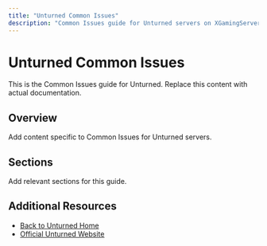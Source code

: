 ```yaml
---
title: "Unturned Common Issues"
description: "Common Issues guide for Unturned servers on XGamingServer"
---
```


# Unturned Common Issues

This is the Common Issues guide for Unturned. Replace this content with actual documentation.

## Overview

Add content specific to Common Issues for Unturned servers.

## Sections

Add relevant sections for this guide.

## Additional Resources

- [Back to Unturned Home](./index)
- [Official Unturned Website](https://example.com)
